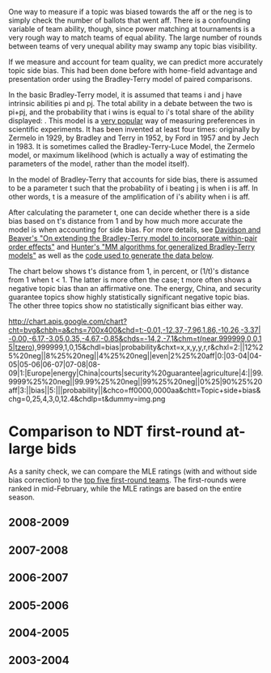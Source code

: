 One way to measure if a topic was biased towards the aff or the neg is to simply check the number of ballots that went aff. There is a confounding variable of team ability, though, since power matching at tournaments is a very rough way to match teams of equal ability. The large number of rounds between teams of very unequal ability may swamp any topic bias visibility.

If we measure and account for team quality, we can predict more accurately topic side bias. This had been done before with home-field advantage and presentation order using the Bradley-Terry model of paired comparisons.

In the basic Bradley-Terry model, it is assumed that teams i and j have intrinsic abilities pi and pj. The total ability in a debate between the two is pi+pj, and the probability that i wins is equal to i's total share of the ability displayed: {{{pi/(pi+pj)}}}. This model is a [http://scholar.google.com/scholar?q=%22bradley-terry%22 very popular] way of measuring preferences in scientific experiments. It has been invented at least four times: originally by Zermelo in 1929, by Bradley and Terry in 1952, by Ford in 1957 and by Jech in 1983. It is sometimes called the Bradley-Terry-Luce Model, the Zermelo model, or maximum likelihood (which is actually a way of estimating the parameters of the model, rather than the model itself).

In the model of Bradley-Terry that accounts for side bias, there is assumed to be a parameter t such that the probability of i beating j is {{{(t * pi)/(t*pi + pj)}}} when i is aff. In other words, t is a measure of the amplification of i's ability when i is aff. 

After calculating the parameter t, one can decide whether there is a side bias based on t's distance from 1 and by how much more accurate the model is when accounting for side bias. For more details, see [http://scholar.google.com/scholar?cluster=6050716066748286974 Davidson and Beaver's "On extending the Bradley-Terry model to incorporate within-pair order effects"] and [http://scholar.google.com/scholar?cluster=1036704245272414243 Hunter's "MM algorithms for generalized Bradley-Terry models"] as well as the [http://code.google.com/p/anumbersgame/source/browse/trunk/tests/fair-bets code used to generate the data below].

The chart below shows t's distance from 1, in percent, or (1/t)'s distance from 1 when t < 1. The latter is more often the case; t more often shows a negative topic bias than an affirmative one. The energy, China, and security guarantee topics show highly statistically significant negative topic bias. The other three topics show no statistically significant bias either way.

http://chart.apis.google.com/chart?cht=bvg&chbh=a&chs=700x400&chd=t:-0.01,-12.37,-7.96,1.86,-10.26,-3.37|-0.00,-6.17,-3.05,0.35,-4.67,-0.85&chds=-14,2,-7,1&chm=t(near,999999,0,0,15|tzero),999999,1,0,15&chdl=bias|probability&chxt=x,x,y,y,r,r&chxl=2:||12%25%20neg||8%25%20neg||4%25%20neg||even|2%25%20aff|0:|03-04|04-05|05-06|06-07|07-08|08-09|1:|Europe|energy|China|courts|security%20guarantee|agriculture|4:||99.9999%25%20neg||99.99%25%20neg||99%25%20neg||0%25|90%25%20aff|3:||bias||5:|||probability||&chco=ff0000,0000aa&chtt=Topic+side+bias&chg=0,25,4,3,0,12.4&chdlp=t&dummy=img.png

=Comparison to NDT first-round at-large bids=

As a sanity check, we can compare the MLE ratings (with and without side bias correction) to the [http://groups.wfu.edu/NDT/HistoricalLists/copeland.html top five first-round teams]. The first-rounds were ranked in mid-February, while the MLE ratings are based on the entire season.

==2008-2009==

<wiki:gadget url="http://www.google.com/ig/modules/simple-table.xml" height="260" width="800" border="0" up__table_query_url="http://spreadsheets.google.com/tq?key=0Ar__ITZ_kU5fdHl5MlFZcFpSN0Z4bGp6SlNjTFpCUFE&range=A1:F7&gid=5&headers=-1"/> 

==2007-2008==

<wiki:gadget url="http://www.google.com/ig/modules/simple-table.xml" height="280" width="800" border="0" up__table_query_url="http://spreadsheets.google.com/tq?range=A1:F7&headers=-1&key=0Ar__ITZ_kU5fdHl5MlFZcFpSN0Z4bGp6SlNjTFpCUFE&gid=4"/> 

==2006-2007==

<wiki:gadget url="http://www.google.com/ig/modules/simple-table.xml" height="210" width="800" border="0" up__table_query_url="http://spreadsheets.google.com/tq?key=0Ar__ITZ_kU5fdHl5MlFZcFpSN0Z4bGp6SlNjTFpCUFE&range=A1:F6&gid=3&headers=-1"/> 

==2005-2006==

<wiki:gadget url="http://www.google.com/ig/modules/simple-table.xml" height="300" width="800" border="0" up__table_query_url="http://spreadsheets.google.com/tq?key=0Ar__ITZ_kU5fdHl5MlFZcFpSN0Z4bGp6SlNjTFpCUFE&range=A1:F8&gid=2&headers=-1"/> 

==2004-2005==

<wiki:gadget url="http://www.google.com/ig/modules/simple-table.xml" height="300" width="800" border="0" up__table_query_url="http://spreadsheets.google.com/tq?range=A1:F9&headers=1&key=0Ar__ITZ_kU5fdHl5MlFZcFpSN0Z4bGp6SlNjTFpCUFE&gid=0"/> 

==2003-2004==

<wiki:gadget url="http://www.google.com/ig/modules/simple-table.xml" height="230" width="800" border="0" up__table_query_url="http://spreadsheets.google.com/tq?key=0Ar__ITZ_kU5fdHl5MlFZcFpSN0Z4bGp6SlNjTFpCUFE&range=A1:F6&gid=1&headers=-1"/> 